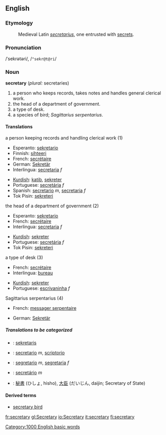 ==English==

===Etymology===
:Medieval Latin ''[[secretarius]]'', one entrusted with [[secret]]s.
===Pronunciation===
/ˈsekrətəri/, /<tt>"sekr@t@ri</tt>/
===Noun===
'''secretary''' (''plural:'' secretaries)

# a person who keeps records, takes notes and handles general clerical work.
# the head of a department of government.
# a type of desk.
# a species of bird; ''Sagittarius serpentarius''.

====Translations====
;a person keeping records and handling clerical work (1)
{{top}}
*Esperanto: [[sekretario]]
*Finnish: [[sihteeri]]
*French: [[secrétaire]]
*German: [[Sekretär]]
*Interlingua: [[secretaria]] ''f''
{{mid}}
*[[Kurdish]]: [[katib]], [[sekreter]]
*Portuguese: [[secretária]] ''f''
*Spanish: [[secretario]] ''m'', [[secretaria]] ''f''
*Tok Pisin: [[sekreteri]]
{{bottom}}

;the head of a department of government (2)
{{top}}
*Esperanto: [[sekretario]]
*French: [[secrétaire]]
*Interlingua: [[secretaria]] ''f''
{{mid}}
*[[Kurdish]]: [[sekreter]]
*Portuguese: [[secretária]] ''f''
*Tok Pisin: [[sekreteri]]
{{bottom}}

;a type of desk (3)
{{top}}
*French: [[secrétaire]]
*Interlingua: [[bureau]]
{{mid}}
*[[Kurdish]]: [[sekreter]]
*Portuguese: [[escrivaninha]] ''f''
{{bottom}}

;Sagittarius serpentarius (4)
{{top}}
*French: [[messager serpentaire]]
{{mid}}
*German: [[Sekretär]]
{{bottom}}

=====Translations to be categorized=====
{{checktrans}}
*{{ttbc|Indonesian}}: [[sekretaris]]
*{{ttbc|Interlingua}}: [[secretario]] ''m'', [[scriptorio]]
*{{ttbc|Italian}}: [[segretario]] ''m'', [[segretaria]] ''f''
*{{ttbc|Portuguese}}: [[secretário]] ''m''
*{{ttbc|Japanese}}: [[秘書]] (ひしょ, hisho), [[大臣]] (だいじん, daijin; Secretary of State)

====Derived terms====
*[[secretary bird]]
[[Category:1000 English basic words]]

[[fr:secretary]]
[[gl:Secretary]]
[[io:Secretary]]
[[it:secretary]]
[[fi:secretary]]